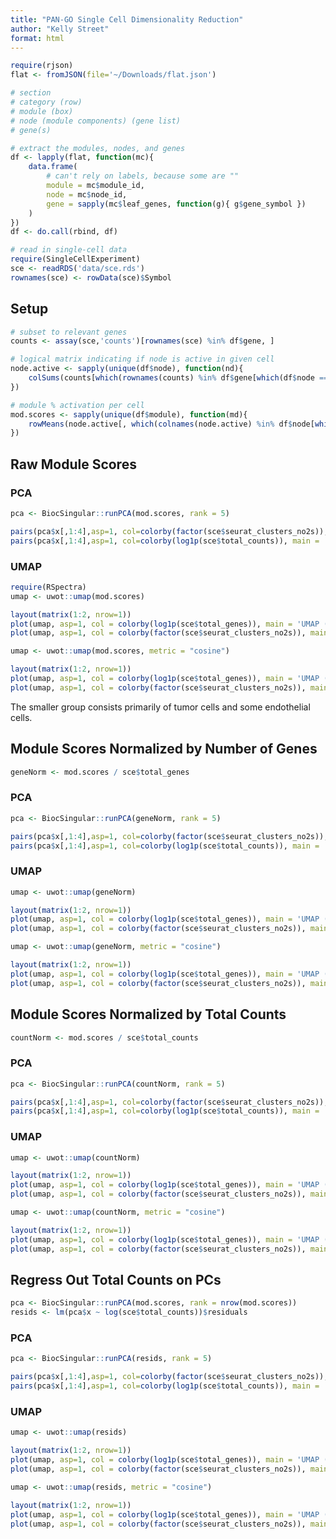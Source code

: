 ```yaml
---
title: "PAN-GO Single Cell Dimensionality Reduction"
author: "Kelly Street"
format: html
---
```



```r
require(rjson)
flat <- fromJSON(file='~/Downloads/flat.json')

# section
# category (row)
# module (box)
# node (module components) (gene list)
# gene(s)

# extract the modules, nodes, and genes
df <- lapply(flat, function(mc){
    data.frame(
        # can't rely on labels, because some are ""
        module = mc$module_id,
        node = mc$node_id,
        gene = sapply(mc$leaf_genes, function(g){ g$gene_symbol })
    )
})
df <- do.call(rbind, df)

# read in single-cell data
require(SingleCellExperiment)
sce <- readRDS('data/sce.rds')
rownames(sce) <- rowData(sce)$Symbol
```

## Setup

```r
# subset to relevant genes
counts <- assay(sce,'counts')[rownames(sce) %in% df$gene, ]

# logical matrix indicating if node is active in given cell
node.active <- sapply(unique(df$node), function(nd){
    colSums(counts[which(rownames(counts) %in% df$gene[which(df$node == nd)]), , drop=FALSE]) > 0
})

# module % activation per cell
mod.scores <- sapply(unique(df$module), function(md){
    rowMeans(node.active[, which(colnames(node.active) %in% df$node[which(df$module == md)]), drop = FALSE])
})
```

## Raw Module Scores

### PCA
```r
pca <- BiocSingular::runPCA(mod.scores, rank = 5)

pairs(pca$x[,1:4],asp=1, col=colorby(factor(sce$seurat_clusters_no2s)), main = 'Cluster')
pairs(pca$x[,1:4],asp=1, col=colorby(log1p(sce$total_counts)), main = 'Total Count')
```

### UMAP
```r
require(RSpectra)
umap <- uwot::umap(mod.scores)

layout(matrix(1:2, nrow=1))
plot(umap, asp=1, col = colorby(log1p(sce$total_genes)), main = 'UMAP (Euclidean) by Total Count')
plot(umap, asp=1, col = colorby(factor(sce$seurat_clusters_no2s)), main = 'UMAP (Euclidean) by Cluster')
```

```r
umap <- uwot::umap(mod.scores, metric = "cosine")

layout(matrix(1:2, nrow=1))
plot(umap, asp=1, col = colorby(log1p(sce$total_genes)), main = 'UMAP (Cosine) by Total Count')
plot(umap, asp=1, col = colorby(factor(sce$seurat_clusters_no2s)), main = 'UMAP (Cosine) by Cluster')
```
The smaller group consists primarily of tumor cells and some endothelial cells.


## Module Scores Normalized by Number of Genes
```r
geneNorm <- mod.scores / sce$total_genes
```

### PCA
```r
pca <- BiocSingular::runPCA(geneNorm, rank = 5)

pairs(pca$x[,1:4],asp=1, col=colorby(factor(sce$seurat_clusters_no2s)), main = 'Cluster')
pairs(pca$x[,1:4],asp=1, col=colorby(log1p(sce$total_counts)), main = 'Total Count')
```

### UMAP
```r
umap <- uwot::umap(geneNorm)

layout(matrix(1:2, nrow=1))
plot(umap, asp=1, col = colorby(log1p(sce$total_genes)), main = 'UMAP (Euclidean) by Total Count')
plot(umap, asp=1, col = colorby(factor(sce$seurat_clusters_no2s)), main = 'UMAP (Euclidean) by Cluster')
```

```r
umap <- uwot::umap(geneNorm, metric = "cosine")

layout(matrix(1:2, nrow=1))
plot(umap, asp=1, col = colorby(log1p(sce$total_genes)), main = 'UMAP (Cosine) by Total Count')
plot(umap, asp=1, col = colorby(factor(sce$seurat_clusters_no2s)), main = 'UMAP (Cosine) by Cluster')
```

## Module Scores Normalized by Total Counts
```r
countNorm <- mod.scores / sce$total_counts
```

### PCA
```r
pca <- BiocSingular::runPCA(countNorm, rank = 5)

pairs(pca$x[,1:4],asp=1, col=colorby(factor(sce$seurat_clusters_no2s)), main = 'Cluster')
pairs(pca$x[,1:4],asp=1, col=colorby(log1p(sce$total_counts)), main = 'Total Count')
```

### UMAP
```r
umap <- uwot::umap(countNorm)

layout(matrix(1:2, nrow=1))
plot(umap, asp=1, col = colorby(log1p(sce$total_genes)), main = 'UMAP (Euclidean) by Total Count')
plot(umap, asp=1, col = colorby(factor(sce$seurat_clusters_no2s)), main = 'UMAP (Euclidean) by Cluster')
```

```r
umap <- uwot::umap(countNorm, metric = "cosine")

layout(matrix(1:2, nrow=1))
plot(umap, asp=1, col = colorby(log1p(sce$total_genes)), main = 'UMAP (Cosine) by Total Count')
plot(umap, asp=1, col = colorby(factor(sce$seurat_clusters_no2s)), main = 'UMAP (Cosine) by Cluster')
```


## Regress Out Total Counts on PCs
```r
pca <- BiocSingular::runPCA(mod.scores, rank = nrow(mod.scores))
resids <- lm(pca$x ~ log(sce$total_counts))$residuals
```

### PCA
```r
pca <- BiocSingular::runPCA(resids, rank = 5)

pairs(pca$x[,1:4],asp=1, col=colorby(factor(sce$seurat_clusters_no2s)), main = 'Cluster')
pairs(pca$x[,1:4],asp=1, col=colorby(log1p(sce$total_counts)), main = 'Total Count')
```

### UMAP
```r
umap <- uwot::umap(resids)

layout(matrix(1:2, nrow=1))
plot(umap, asp=1, col = colorby(log1p(sce$total_genes)), main = 'UMAP (Euclidean) by Total Count')
plot(umap, asp=1, col = colorby(factor(sce$seurat_clusters_no2s)), main = 'UMAP (Euclidean) by Cluster')
```

```r
umap <- uwot::umap(resids, metric = "cosine")

layout(matrix(1:2, nrow=1))
plot(umap, asp=1, col = colorby(log1p(sce$total_genes)), main = 'UMAP (Cosine) by Total Count')
plot(umap, asp=1, col = colorby(factor(sce$seurat_clusters_no2s)), main = 'UMAP (Cosine) by Cluster')
```
